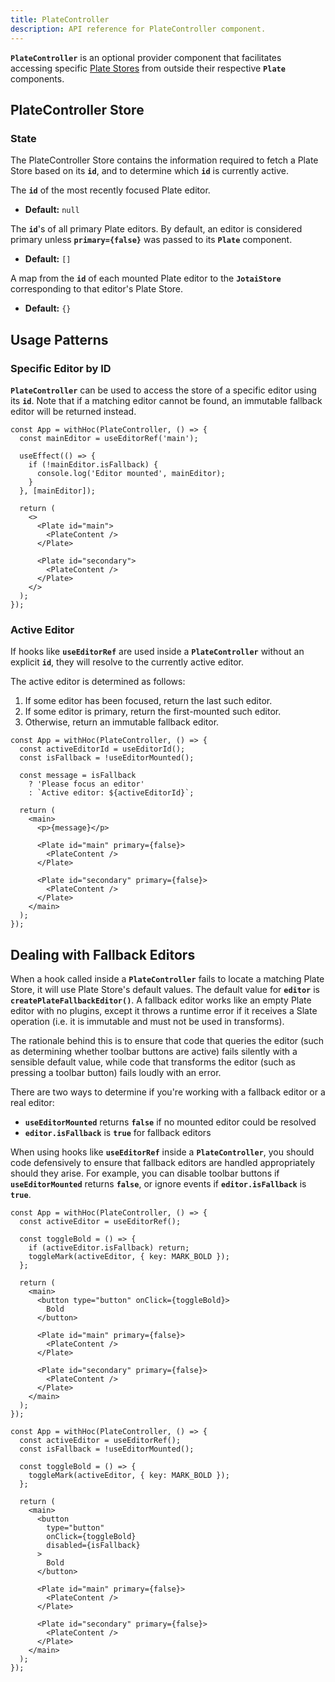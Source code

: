 ```yaml
---
title: PlateController
description: API reference for PlateController component.
---
```


**`PlateController`** is an optional provider component that facilitates accessing specific [Plate Stores](/docs/api/core/store) from outside their respective **`Plate`** components.

## PlateController Store

### State

The PlateController Store contains the information required to fetch a Plate Store based on its **`id`**, and to determine which **`id`** is currently active.

<APIAttributes>
<APIItem name="activeId" type="PlateId | null">

The **`id`** of the most recently focused Plate editor.

- **Default:** `null`

</APIItem>
<APIItem name="primaryEditorIds" type="PlateId[]">

The **`id`**'s of all primary Plate editors. By default, an editor is considered primary unless **`primary={false}`** was passed to its **`Plate`** component.

- **Default:** `[]`

</APIItem>
<APIItem name="editorStores" type="Record<PlateId, JotaiStore | null>">

A map from the **`id`** of each mounted Plate editor to the **`JotaiStore`** corresponding to that editor's Plate Store.

- **Default:** `{}`

</APIItem>
</APIAttributes>

## Usage Patterns

### Specific Editor by ID

**`PlateController`** can be used to access the store of a specific editor using its **`id`**. Note that if a matching editor cannot be found, an immutable fallback editor will be returned instead.

```tsx
const App = withHoc(PlateController, () => {
  const mainEditor = useEditorRef('main');
  
  useEffect(() => {
    if (!mainEditor.isFallback) {
      console.log('Editor mounted', mainEditor);
    }
  }, [mainEditor]);
  
  return (
    <>
      <Plate id="main">
        <PlateContent />
      </Plate>
    
      <Plate id="secondary">
        <PlateContent />
      </Plate>
    </>
  );
});
```

### Active Editor

If hooks like **`useEditorRef`** are used inside a **`PlateController`** without an explicit **`id`**, they will resolve to the currently active editor.

The active editor is determined as follows:

1. If some editor has been focused, return the last such editor.
2. If some editor is primary, return the first-mounted such editor.
3. Otherwise, return an immutable fallback editor.

```tsx
const App = withHoc(PlateController, () => {
  const activeEditorId = useEditorId();
  const isFallback = !useEditorMounted();
  
  const message = isFallback
    ? 'Please focus an editor'
    : `Active editor: ${activeEditorId}`;
  
  return (
    <main>
      <p>{message}</p>
      
      <Plate id="main" primary={false}>
        <PlateContent />
      </Plate>
    
      <Plate id="secondary" primary={false}>
        <PlateContent />
      </Plate>
    </main>
  );
});
```

## Dealing with Fallback Editors

When a hook called inside a **`PlateController`** fails to locate a matching Plate Store, it will use Plate Store's default values. The default value for **`editor`** is **`createPlateFallbackEditor()`**. A fallback editor works like an empty Plate editor with no plugins, except it throws a runtime error if it receives a Slate operation (i.e. it is immutable and must not be used in transforms).

The rationale behind this is to ensure that code that queries the editor (such as determining whether toolbar buttons are active) fails silently with a sensible default value, while code that transforms the editor (such as pressing a toolbar button) fails loudly with an error.

There are two ways to determine if you're working with a fallback editor or a real editor:

- **`useEditorMounted`** returns **`false`** if no mounted editor could be resolved
- **`editor.isFallback`** is **`true`** for fallback editors

When using hooks like **`useEditorRef`** inside a **`PlateController`**, you should code defensively to ensure that fallback editors are handled appropriately should they arise. For example, you can disable toolbar buttons if **`useEditorMounted`** returns **`false`**, or ignore events if **`editor.isFallback`** is **`true`**.

```tsx
const App = withHoc(PlateController, () => {
  const activeEditor = useEditorRef();
  
  const toggleBold = () => {
    if (activeEditor.isFallback) return;
    toggleMark(activeEditor, { key: MARK_BOLD });
  };
  
  return (
    <main>
      <button type="button" onClick={toggleBold}>
        Bold
      </button>
      
      <Plate id="main" primary={false}>
        <PlateContent />
      </Plate>
    
      <Plate id="secondary" primary={false}>
        <PlateContent />
      </Plate>
    </main>
  );
});
```

```tsx
const App = withHoc(PlateController, () => {
  const activeEditor = useEditorRef();
  const isFallback = !useEditorMounted();
  
  const toggleBold = () => {
    toggleMark(activeEditor, { key: MARK_BOLD });
  };
  
  return (
    <main>
      <button
        type="button"
        onClick={toggleBold}
        disabled={isFallback}
      >
        Bold
      </button>
      
      <Plate id="main" primary={false}>
        <PlateContent />
      </Plate>
    
      <Plate id="secondary" primary={false}>
        <PlateContent />
      </Plate>
    </main>
  );
});
```

